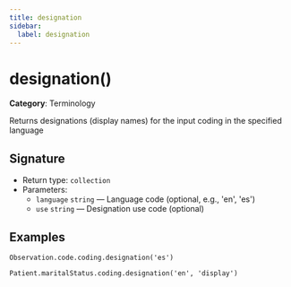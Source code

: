 ```yaml
---
title: designation
sidebar:
  label: designation
---
```


# designation()

**Category**: Terminology

Returns designations (display names) for the input coding in the specified language

## Signature

- Return type: `collection`
- Parameters:
  - `language` `string` — Language code (optional, e.g., 'en', 'es')
  - `use` `string` — Designation use code (optional)

## Examples

```fhirpath
Observation.code.coding.designation('es')
```

```fhirpath
Patient.maritalStatus.coding.designation('en', 'display')
```

